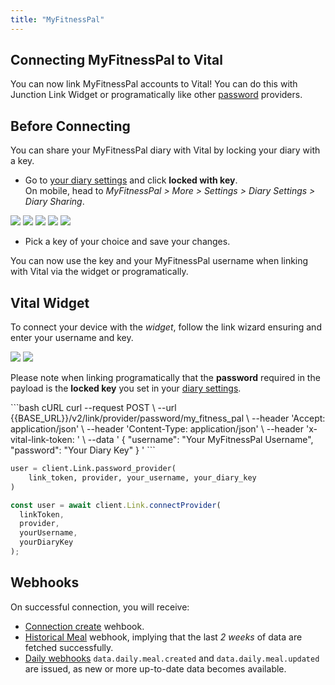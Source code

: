 ```yaml
---
title: "MyFitnessPal"
---
```


## Connecting MyFitnessPal to Vital

You can now link MyFitnessPal accounts to Vital! You can do this with Junction Link Widget or programatically like other [password](/api-reference/link/link-password-provider) providers.

## Before Connecting

You can share your MyFitnessPal diary with Vital by locking your diary with a key.
- Go to [your diary settings](https://www.myfitnesspal.com/account/diary-settings) and click **locked with key**.<br/>
  On mobile, head to *MyFitnessPal > More > Settings > Diary Settings > Diary Sharing*.
<Tabs>
	<Tab title="web">
		<Frame type="glass">
		    <img
			src="/img/mfp-lock-diary.jpg"
			className="w-100 block mx-auto"
		    />
		</Frame>
	</Tab>
	<Tab title="mobile">
		<CardGroup>
			<Card>
				<img src="/img/mfp-more.jpeg" className="h-100 block mx-auto" />
			</Card>
			<Card>
				<img src="/img/mfp-settings.jpeg" className="h-100 block mx-auto" />
			</Card>
			<Card>
				<img src="/img/mfp-diary-settings.jpeg" className="h-100 block mx-auto" />
			</Card>
			<Card>
				<img src="/img/mfp-diary-sharing.jpeg" className="h-100 block mx-auto" />
			</Card>
		</CardGroup>
	</Tab>
</Tabs>


- Pick a key of your choice and save your changes.

You can now use the key and your MyFitnessPal username when linking with Vital via the widget or programatically.

## Vital Widget

To connect your device with the _widget_, follow the link wizard ensuring and enter your username and key.

<CardGroup>
	<Frame type="glass">
		<img src="/img/mfp-link-search.png" className="w-full block mx-auto" />
	</Frame>
	<Frame type="glass">
		<img src="/img/mfp-link-widget.png" className="w-full block mx-auto" />
	</Frame>
</CardGroup>

Please note when linking programatically that the **password** required in the payload 
is the **locked key** you set in your [diary settings](https://www.myfitnesspal.com/account/diary-settings).

<CodeGroup>
```bash cURL
curl --request POST \
     --url {{BASE_URL}}/v2/link/provider/password/my_fitness_pal \
     --header 'Accept: application/json' \
     --header 'Content-Type: application/json' \
     --header 'x-vital-link-token: <VITAL-LINK-TOKEN>' \
     --data '
{
     "username": "Your MyFitnessPal Username",
     "password": "Your Diary Key"
}
'
```

```python Python
user = client.Link.password_provider(
    link_token, provider, your_username, your_diary_key
)
```

```typescript Javascript/Typescript
const user = await client.Link.connectProvider(
  linkToken,
  provider,
  yourUsername,
  yourDiaryKey
);
```

</CodeGroup>

## Webhooks

On successful connection, you will receive:

- [Connection create](/webhooks/introduction#connection-created) wehbook.
- [Historical Meal](/webhooks/introduction#historical-data-flow) webhook, implying that the last _2 weeks_ of data are fetched successfully.
- [Daily webhooks](/webhooks/introduction#daily-data-flow) `data.daily.meal.created` and `data.daily.meal.updated` are issued, as new or more up-to-date data becomes available.
